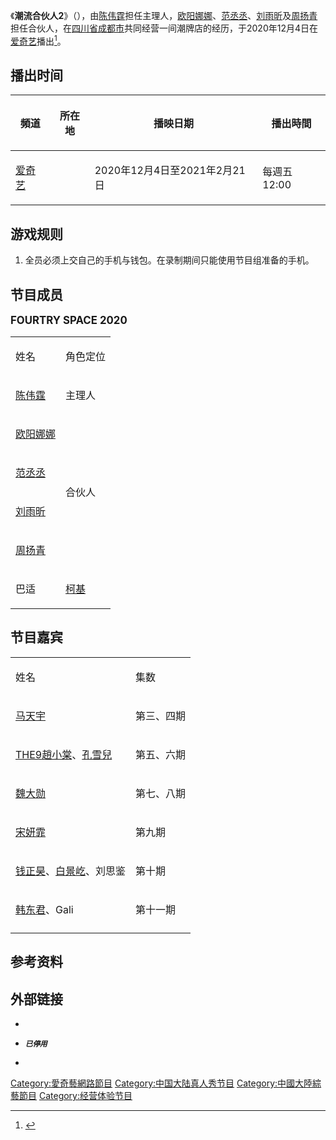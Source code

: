 {{系列节目信息框
| 背景颜色 = #919990
| 字体颜色 = White
| 名称 = 潮流合伙人2
| 英文名称 = '''FOURTRY 2'''
| 图片 =  File:潮流合伙人2,2021.jpg
| 尺寸 = 
| 图说 = 
| 别名 = 
| 类型 = 潮流经营体验
| 格式 = 综艺
| 总导演 = 
| 主演 = [[#節目成员|《潮流合伙人》参加人物]]
| 国家 = {{CHNML}}
| 语言 = [[普通话|普通话]]
| 字幕 = [[简体中文|简体中文]]
| 标语 = '''人间烟火，时刻潮流'''
| 季数 = 2
| 集数 = 12
| 每集长度 = 90分钟 <small>分上下集</small>
| 制作年份 = 2020年
| producer_label = 节目监制
| 制片人 = 车澈
| 出品人 = 
| 总监制 = 陈伟
| 监制 = 
| 外景 = 
| 机位 = 多机位
| 制作公司 = 
| 电视网 = [[爱奇艺|爱奇艺]]
| 图像制式 = 
| 声音制式 = [[立体声|立体声]]
| 播出日期 = 第二季：{{start date|2020|12|04}}-{{end date|2021|02|21}}
| 相关节目 = 
| 本作 =  潮流合伙人2<br>2020年
| 前作 = [[潮流合伙人|潮流合伙人]]<br>2019年
}}

《'''潮流合伙人2'''》（{{lang-en|FOURTRY 2}}），由[[陈伟霆|陈伟霆]]担任主理人，[[欧阳娜娜|欧阳娜娜]]、[[范丞丞|范丞丞]]、[[刘雨昕|刘雨昕]]及[[周扬青|周扬青]]担任合伙人，在{{CHN}}[[四川省|四川省]][[成都市|成都市]]共同经营一间潮牌店的经历，于2020年12月4日在[[爱奇艺|爱奇艺]]播出<ref>{{Cite web |url=https://finance.sina.com.cn/tech/2020-12-04/doc-iiznezxs5121659.shtml |title=爱奇艺《潮流合伙人2》定档12月4日 |access-date=2021-03-19 |archive-date=2020-12-12 |archive-url=https://web.archive.org/web/20201212181703/https://finance.sina.com.cn/tech/2020-12-04/doc-iiznezxs5121659.shtml |dead-url=no }}</ref>。

==播出时间== 
{{UTC+8}}

{| class="wikitable" style="text-align:center"width="55%"
|- 
!頻道!!所在地!!播映日期!!播出時間
|- 
|[[爱奇艺|爱奇艺]]||{{CHN}}||2020年12月4日至2021年2月21日||每週五12:00
|}

==游戏规则==
#全员必须上交自己的手机与钱包。在录制期间只能使用节目组准备的手机。

==节目成员==
<big>'''FOURTRY SPACE 2020'''</big>
{| class="wikitable" style="text-align:center;"width="40%"
|-style="background:#919990;font-weight:bold;"
| 姓名 || 角色定位 
|-
| [[陈伟霆|陈伟霆]] || 主理人
|-
| [[欧阳娜娜|欧阳娜娜]] ||rowspan=4| 合伙人 
|-
| [[范丞丞|范丞丞]]  
|-
| [[刘雨昕|刘雨昕]] 
|-
| [[周扬青|周扬青]] 
|-
|巴适 || [[柯基|柯基]]
|}

==节目嘉宾==
{| class="wikitable" style="text-align:center;"width="40%"
|-style="background:#919990;font-weight:bold;"
| 姓名 || 集数
|-
| [[马天宇|马天宇]] || 第三、四期
|-
| [[THE9|THE9]][[趙小棠|趙小棠]]、[[孔雪兒|孔雪兒]] || 第五、六期
|-
| [[魏大勋|魏大勋]]|| 第七、八期
|-
| [[宋妍霏|宋妍霏]]|| 第九期
|-
| [[钱正昊|钱正昊]]、[[白景屹|白景屹]]、刘思鉴|| 第十期
|-
| [[韩东君|韩东君]]、Gali|| 第十一期
|-
|}
==参考资料==
{{reflist}}

==外部链接==
* {{iqiyi|a_19rrhl9ow5|潮流合伙人（第二季）}}
* {{instagram|iqiyi_fourtry}}<small>'''''已停用'''''</small>
* {{douban|33446525}}
{{潮流合伙人}}
[[Category:愛奇藝網路節目|Category:愛奇藝網路節目]]
[[Category:中国大陆真人秀节目|Category:中国大陆真人秀节目]]
[[Category:中國大陸綜藝節目|Category:中國大陸綜藝節目]]
[[Category:经营体验节目|Category:经营体验节目]]